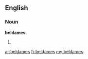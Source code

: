 ==English==

===Noun===
'''beldames'''

# {{plural of|[[beldame]]}}

[[ar:beldames]]
[[fr:beldames]]
[[my:beldames]]